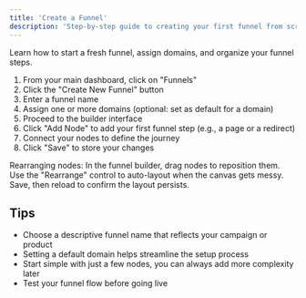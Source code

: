 ```yaml
---
title: 'Create a Funnel'
description: 'Step-by-step guide to creating your first funnel from scratch'
---
```


Learn how to start a fresh funnel, assign domains, and organize your funnel steps.

1. From your main dashboard, click on "Funnels"
2. Click the "Create New Funnel" button
3. Enter a funnel name
4. Assign one or more domains (optional: set as default for a domain)
5. Proceed to the builder interface
6. Click "Add Node" to add your first funnel step (e.g., a page or a redirect)
7. Connect your nodes to define the journey
8. Click "Save" to store your changes

<Note>
Rearranging nodes: In the funnel builder, drag nodes to reposition them. Use the "Rearrange" control to auto-layout when the canvas gets messy. Save, then reload to confirm the layout persists.
</Note>

## Tips

- Choose a descriptive funnel name that reflects your campaign or product
- Setting a default domain helps streamline the setup process
- Start simple with just a few nodes, you can always add more complexity later
- Test your funnel flow before going live 